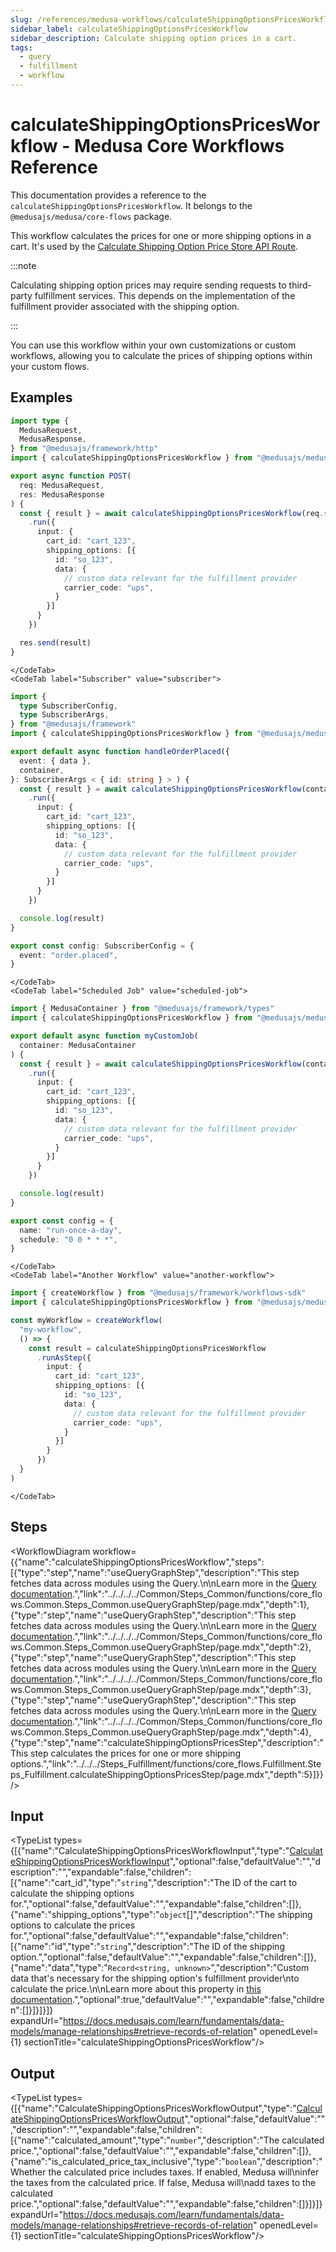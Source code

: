 ```yaml
---
slug: /references/medusa-workflows/calculateShippingOptionsPricesWorkflow
sidebar_label: calculateShippingOptionsPricesWorkflow
sidebar_description: Calculate shipping option prices in a cart.
tags:
  - query
  - fulfillment
  - workflow
---
```



# calculateShippingOptionsPricesWorkflow - Medusa Core Workflows Reference

This documentation provides a reference to the `calculateShippingOptionsPricesWorkflow`. It belongs to the `@medusajs/medusa/core-flows` package.

This workflow calculates the prices for one or more shipping options in a cart. It's used by the
[Calculate Shipping Option Price Store API Route](https://docs.medusajs.com/api/store#shipping-options\_postshippingoptionsidcalculate).

:::note

Calculating shipping option prices may require sending requests to third-party fulfillment services.
This depends on the implementation of the fulfillment provider associated with the shipping option.

:::

You can use this workflow within your own customizations or custom workflows, allowing you to
calculate the prices of shipping options within your custom flows.

<SourceCodeLink link="https://github.com/medusajs/medusa/blob/0c698194ea8706ccde00f25fd231e9b4ef8ccbe1/packages/core/core-flows/src/fulfillment/workflows/calculate-shipping-options-prices.ts#L49" />

## Examples

<CodeTabs group="workflow-exection">
    <CodeTab label="API Route" value="api-route">
    
```ts title="src/api/workflow/route.ts"
import type {
  MedusaRequest,
  MedusaResponse,
} from "@medusajs/framework/http"
import { calculateShippingOptionsPricesWorkflow } from "@medusajs/medusa/core-flows"

export async function POST(
  req: MedusaRequest,
  res: MedusaResponse
) {
  const { result } = await calculateShippingOptionsPricesWorkflow(req.scope)
    .run({
      input: {
        cart_id: "cart_123",
        shipping_options: [{
          id: "so_123",
          data: {
            // custom data relevant for the fulfillment provider
            carrier_code: "ups",
          }
        }]
      }
    })

  res.send(result)
}
```

    </CodeTab>
    <CodeTab label="Subscriber" value="subscriber">
    
```ts title="src/subscribers/order-placed.ts"
import {
  type SubscriberConfig,
  type SubscriberArgs,
} from "@medusajs/framework"
import { calculateShippingOptionsPricesWorkflow } from "@medusajs/medusa/core-flows"

export default async function handleOrderPlaced({
  event: { data },
  container,
}: SubscriberArgs < { id: string } > ) {
  const { result } = await calculateShippingOptionsPricesWorkflow(container)
    .run({
      input: {
        cart_id: "cart_123",
        shipping_options: [{
          id: "so_123",
          data: {
            // custom data relevant for the fulfillment provider
            carrier_code: "ups",
          }
        }]
      }
    })

  console.log(result)
}

export const config: SubscriberConfig = {
  event: "order.placed",
}
```

    </CodeTab>
    <CodeTab label="Scheduled Job" value="scheduled-job">
    
```ts title="src/jobs/message-daily.ts"
import { MedusaContainer } from "@medusajs/framework/types"
import { calculateShippingOptionsPricesWorkflow } from "@medusajs/medusa/core-flows"

export default async function myCustomJob(
  container: MedusaContainer
) {
  const { result } = await calculateShippingOptionsPricesWorkflow(container)
    .run({
      input: {
        cart_id: "cart_123",
        shipping_options: [{
          id: "so_123",
          data: {
            // custom data relevant for the fulfillment provider
            carrier_code: "ups",
          }
        }]
      }
    })

  console.log(result)
}

export const config = {
  name: "run-once-a-day",
  schedule: "0 0 * * *",
}
```

    </CodeTab>
    <CodeTab label="Another Workflow" value="another-workflow">
    
```ts title="src/workflows/my-workflow.ts"
import { createWorkflow } from "@medusajs/framework/workflows-sdk"
import { calculateShippingOptionsPricesWorkflow } from "@medusajs/medusa/core-flows"

const myWorkflow = createWorkflow(
  "my-workflow",
  () => {
    const result = calculateShippingOptionsPricesWorkflow
      .runAsStep({
        input: {
          cart_id: "cart_123",
          shipping_options: [{
            id: "so_123",
            data: {
              // custom data relevant for the fulfillment provider
              carrier_code: "ups",
            }
          }]
        }
      })
  }
)
```

    </CodeTab>
  </CodeTabs>

## Steps

<WorkflowDiagram workflow={{"name":"calculateShippingOptionsPricesWorkflow","steps":[{"type":"step","name":"useQueryGraphStep","description":"This step fetches data across modules using the Query.\n\nLearn more in the [Query documentation](https://docs.medusajs.com/learn/fundamentals/module-links/query).","link":"../../../../Common/Steps_Common/functions/core_flows.Common.Steps_Common.useQueryGraphStep/page.mdx","depth":1},{"type":"step","name":"useQueryGraphStep","description":"This step fetches data across modules using the Query.\n\nLearn more in the [Query documentation](https://docs.medusajs.com/learn/fundamentals/module-links/query).","link":"../../../../Common/Steps_Common/functions/core_flows.Common.Steps_Common.useQueryGraphStep/page.mdx","depth":2},{"type":"step","name":"useQueryGraphStep","description":"This step fetches data across modules using the Query.\n\nLearn more in the [Query documentation](https://docs.medusajs.com/learn/fundamentals/module-links/query).","link":"../../../../Common/Steps_Common/functions/core_flows.Common.Steps_Common.useQueryGraphStep/page.mdx","depth":3},{"type":"step","name":"useQueryGraphStep","description":"This step fetches data across modules using the Query.\n\nLearn more in the [Query documentation](https://docs.medusajs.com/learn/fundamentals/module-links/query).","link":"../../../../Common/Steps_Common/functions/core_flows.Common.Steps_Common.useQueryGraphStep/page.mdx","depth":4},{"type":"step","name":"calculateShippingOptionsPricesStep","description":"This step calculates the prices for one or more shipping options.","link":"../../../Steps_Fulfillment/functions/core_flows.Fulfillment.Steps_Fulfillment.calculateShippingOptionsPricesStep/page.mdx","depth":5}]}} />

## Input

<TypeList types={[{"name":"CalculateShippingOptionsPricesWorkflowInput","type":"[CalculateShippingOptionsPricesWorkflowInput](../../../../../types/WorkflowTypes/FulfillmentWorkflow/types/types.WorkflowTypes.FulfillmentWorkflow.CalculateShippingOptionsPricesWorkflowInput/page.mdx)","optional":false,"defaultValue":"","description":"","expandable":false,"children":[{"name":"cart_id","type":"`string`","description":"The ID of the cart to calculate the shipping options for.","optional":false,"defaultValue":"","expandable":false,"children":[]},{"name":"shipping_options","type":"`object`[]","description":"The shipping options to calculate the prices for.","optional":false,"defaultValue":"","expandable":false,"children":[{"name":"id","type":"`string`","description":"The ID of the shipping option.","optional":false,"defaultValue":"","expandable":false,"children":[]},{"name":"data","type":"`Record<string, unknown>`","description":"Custom data that's necessary for the shipping option's fulfillment provider\nto calculate the price.\n\nLearn more about this property in [this documentation](https://docs.medusajs.com/resources/commerce-modules/fulfillment/shipping-option#data-property).","optional":true,"defaultValue":"","expandable":false,"children":[]}]}]}]} expandUrl="https://docs.medusajs.com/learn/fundamentals/data-models/manage-relationships#retrieve-records-of-relation" openedLevel={1} sectionTitle="calculateShippingOptionsPricesWorkflow"/>

## Output

<TypeList types={[{"name":"CalculateShippingOptionsPricesWorkflowOutput","type":"[CalculateShippingOptionsPricesWorkflowOutput](../../../../../types/WorkflowTypes/FulfillmentWorkflow/types/types.WorkflowTypes.FulfillmentWorkflow.CalculateShippingOptionsPricesWorkflowOutput/page.mdx)","optional":false,"defaultValue":"","description":"","expandable":false,"children":[{"name":"calculated_amount","type":"`number`","description":"The calculated price.","optional":false,"defaultValue":"","expandable":false,"children":[]},{"name":"is_calculated_price_tax_inclusive","type":"`boolean`","description":"Whether the calculated price includes taxes. If enabled, Medusa will\ninfer the taxes from the calculated price. If false, Medusa will\nadd taxes to the calculated price.","optional":false,"defaultValue":"","expandable":false,"children":[]}]}]} expandUrl="https://docs.medusajs.com/learn/fundamentals/data-models/manage-relationships#retrieve-records-of-relation" openedLevel={1} sectionTitle="calculateShippingOptionsPricesWorkflow"/>

